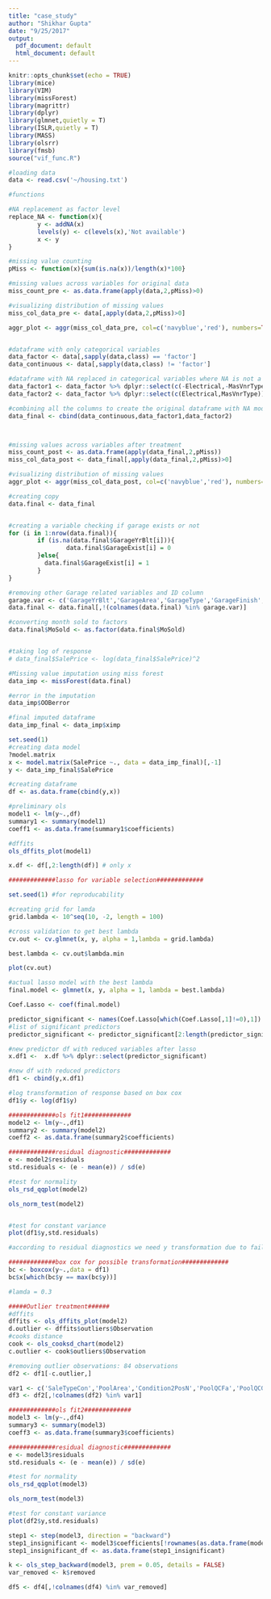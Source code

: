 ```yaml
---
title: "case_study"
author: "Shikhar Gupta"
date: "9/25/2017"
output:
  pdf_document: default
  html_document: default
---
```


```r
knitr::opts_chunk$set(echo = TRUE)
library(mice)
library(VIM)
library(missForest)
library(magrittr)
library(dplyr)
library(glmnet,quietly = T)
library(ISLR,quietly = T)
library(MASS)
library(olsrr)
library(fmsb)
source("vif_func.R")
```

```r
#loading data
data <- read.csv('~/housing.txt')
```

```r
#functions

#NA replacement as factor level
replace_NA <- function(x){
        y <- addNA(x)
        levels(y) <- c(levels(x),'Not available')
        x <- y
}

#missing value counting
pMiss <- function(x){sum(is.na(x))/length(x)*100}

```



```r
#missing values across variables for original data
miss_count_pre <- as.data.frame(apply(data,2,pMiss)>0)

#visualizing distribution of missing values
miss_col_data_pre <- data[,apply(data,2,pMiss)>0]

aggr_plot <- aggr(miss_col_data_pre, col=c('navyblue','red'), numbers=TRUE, sortVars=TRUE, labels=names(miss_col_data_pre), cex.axis=.7, gap=3, ylab=c("Histogram of missing data","Pattern"))


#dataframe with only categorical variables
data_factor <- data[,sapply(data,class) == 'factor']
data_continuous <- data[,sapply(data,class) != 'factor']

#dataframe with NA replaced in categorical variables where NA is not a missing value
data_factor1 <- data_factor %>% dplyr::select(c(-Electrical,-MasVnrType)) %>% sapply(replace_NA) %>% data.frame()
data_factor2 <- data_factor %>% dplyr::select(c(Electrical,MasVnrType))

#combining all the columns to create the original dataframe with NA modified
data_final <- cbind(data_continuous,data_factor1,data_factor2)



#missing values across variables after treatment
miss_count_post <- as.data.frame(apply(data_final,2,pMiss))
miss_col_data_post <- data_final[,apply(data_final,2,pMiss)>0]

#visualizing distribution of missing values
aggr_plot <- aggr(miss_col_data_post, col=c('navyblue','red'), numbers=TRUE, sortVars=TRUE, labels=names(miss_col_data_post), cex.axis=.7, gap=3, ylab=c("Histogram of missing data","Pattern"))

#creating copy
data.final <- data_final


#creating a variable checking if garage exists or not
for (i in 1:nrow(data.final)){
        if (is.na(data.final$GarageYrBlt[i])){
                data.final$GarageExist[i] = 0
        }else{
          data.final$GarageExist[i] = 1      
        }
}

#removing other Garage related variables and ID column
garage.var <- c('GarageYrBlt','GarageArea','GarageType','GarageFinish','GarageQual','GarageCond','Id')
data.final <- data.final[,!(colnames(data.final) %in% garage.var)]

#converting month sold to factors
data.final$MoSold <- as.factor(data.final$MoSold)


#taking log of response
# data_final$SalePrice <- log(data_final$SalePrice)^2

```



```r
#Missing value imputation using miss forest
data_imp <- missForest(data.final)

#error in the imputation
data_imp$OOBerror

#final imputed dataframe
data_imp_final <- data_imp$ximp
```




```r
set.seed(1)
#creating data model
?model.matrix
x <- model.matrix(SalePrice ~., data = data_imp_final)[,-1]
y <- data_imp_final$SalePrice

#creating dataframe
df <- as.data.frame(cbind(y,x))

#preliminary ols
model1 <- lm(y~.,df)
summary1 <- summary(model1)
coeff1 <- as.data.frame(summary1$coefficients)

#dffits
ols_dffits_plot(model1)

x.df <- df[,2:length(df)] # only x

#############lasso for variable selection#############

set.seed(1) #for reproducability

#creating grid for lamda
grid.lambda <- 10^seq(10, -2, length = 100)

#cross validation to get best lambda
cv.out <- cv.glmnet(x, y, alpha = 1,lambda = grid.lambda)

best.lambda <- cv.out$lambda.min

plot(cv.out)

#actual lasso model with the best lambda
final.model <- glmnet(x, y, alpha = 1, lambda = best.lambda)

Coef.Lasso <- coef(final.model)

predictor_significant <- names(Coef.Lasso[which(Coef.Lasso[,1]!=0),1])
#list of significant predictors
predictor_significant <- predictor_significant[2:length(predictor_significant)]

#new predictor df with reduced variables after lasso
x.df1 <-  x.df %>% dplyr::select(predictor_significant)

#new df with reduced predictors
df1 <- cbind(y,x.df1)
```



```r

#log transformation of response based on box cox
df1$y <- log(df1$y)

#############ols fit1#############
model2 <- lm(y~.,df1)
summary2 <- summary(model2)
coeff2 <- as.data.frame(summary2$coefficients)

#############residual diagnostic#############
e <- model2$residuals
std.residuals <- (e - mean(e)) / sd(e)

#test for normality
ols_rsd_qqplot(model2)

ols_norm_test(model2)


#test for constant variance
plot(df1$y,std.residuals)

#according to residual diagnostics we need y transformation due to failure of KS test

#############box cox for possible transformation#############
bc <- boxcox(y~.,data = df1)
bc$x[which(bc$y == max(bc$y))]

#lamda = 0.3
```


```r
#####Outlier treatment######
#dffits
dffits <- ols_dffits_plot(model2)
d.outlier <- dffits$outliers$Observation
#cooks distance
cook <- ols_cooksd_chart(model2)
c.outlier <- cook$outliers$Observation

#removing outlier observations: 84 observations
df2 <- df1[-c.outlier,]
```


```r
var1 <- c('SaleTypeCon','PoolArea','Condition2PosN','PoolQCFa','PoolQCGd')
df3 <- df2[,!colnames(df2) %in% var1]

#############ols fit2#############
model3 <- lm(y~.,df4)
summary3 <- summary(model3)
coeff3 <- as.data.frame(summary3$coefficients)

#############residual diagnostic#############
e <- model3$residuals
std.residuals <- (e - mean(e)) / sd(e)

#test for normality
ols_rsd_qqplot(model3)

ols_norm_test(model3)

#test for constant variance
plot(df2$y,std.residuals)
```



```r
step1 <- step(model3, direction = "backward")
step1_insignificant <- model3$coefficients[!rownames(as.data.frame(model3$coefficients)) %in% rownames(as.data.frame(step1$coefficients))]
step1_insignificant_df <- as.data.frame(step1_insignificant)

k <- ols_step_backward(model3, prem = 0.05, details = FALSE)
var_removed <- k$removed

df5 <- df4[,!colnames(df4) %in% var_removed]


```

